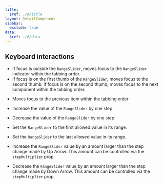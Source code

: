 ```yaml
---
title:
  $ref: ./#/title
layout: DetailComponent
sidebar:
  exclude: true
data:
  $ref: ./#/data
---
```


## Keyboard interactions

<KeyboardControls>
<KeyboardControl keyOrCombos="Tab">

- If focus is outside the `RangeSlider`, moves focus to the `RangeSlider` indicator within the tabbing order.
- If focus is on the first thumb of the `RangeSlider`, moves focus to the second thumb. If focus is on the second thumb, moves focus to the next component within the tabbing order.

</KeyboardControl>

<KeyboardControl keyOrCombos="Shift + Tab">

- Moves focus to the previous item within the tabbing order

</KeyboardControl>

<KeyboardControl keyOrCombos="Up arrow / Right arrow">

- Increase the value of the `RangeSlider` by one step.

</KeyboardControl>

<KeyboardControl keyOrCombos="Down arrow / Left arrow">

- Decrease the value of the `RangeSlider` by one step.

</KeyboardControl>

<KeyboardControl keyOrCombos="Home">

- Set the `RangeSlider` to the first allowed value in its range.

</KeyboardControl>

<KeyboardControl keyOrCombos="End">

- Set the `RangeSlider` to the last allowed value in its range.

</KeyboardControl>

<KeyboardControl keyOrCombos="Page Up">

- Increase the `RangeSlider` value by an amount larger than the step change made by Up Arrow. This amount can be controlled via the `stepMultiplier` prop.

</KeyboardControl>

<KeyboardControl keyOrCombos="Page Down">

- Decrease the `RangeSlider` value by an amount larger than the step change made by Down Arrow. This amount can be controlled via the `stepMultiplier` prop.

</KeyboardControl>

</KeyboardControls>
